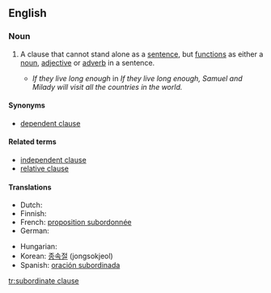 ==English==

===Noun===
{{en-noun|sg=[[subordinate]] [[clause]]}}

# {{grammar}} A clause that cannot stand alone as a [[sentence]], but [[function]]s as either a [[noun]], [[adjective]] or [[adverb]] in a sentence.
#* ''If they live long enough'' in ''If they live long enough, Samuel and Milady will visit all the countries in the world.''

====Synonyms====
* [[dependent clause]]

====Related terms====
* [[independent clause]]
* [[relative clause]]

====Translations====
{{trans-top|a clause that cannot stand alone}}
* Dutch: {{t+|nl|bijzin|m}}
* Finnish: {{t-|fi|sivulause}}
* French: [[proposition subordonnée]] {{f}}
* German: {{t+|de|Nebensatz|m}}
{{trans-mid}}
* Hungarian: {{t|hu|alárendelt mondat}}
* Korean: [[종속절]] (jongsokjeol)
* Spanish: [[oración subordinada]] {{f}}
{{trans-bottom}}

[[tr:subordinate clause]]